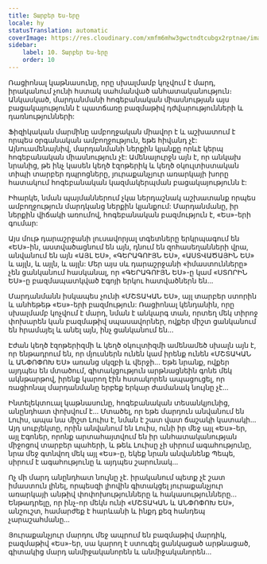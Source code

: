 ```yaml
---
title: Տարբեր Ես-երը
locale: hy
statusTranslation: automatic
coverImage: https://res.cloudinary.com/xmfm6mhw3gwctndtcubgx2rptnae/image/upload/v1740468922/small_cover_tratado_de_psicologia_revolucionaria_a4c0dca4e0.webp
sidebar:
    label: 10. Տարբեր Ես-երը
    order: 10
---
```

Ռացիոնալ կաթնասունը, որը սխալմամբ կոչվում է մարդ, իրականում չունի հստակ սահմանված անհատականություն։ Անկասկած, մարդանմանի հոգեբանական միասնության այս բացակայությունն է պատճառը բազմաթիվ դժվարությունների և դառնությունների:

Ֆիզիկական մարմինը ամբողջական միավոր է և աշխատում է որպես օրգանական ամբողջություն, եթե հիվանդ չէ: Այնուամենայնիվ, մարդանմանի ներքին կյանքը որևէ կերպ հոգեբանական միասնություն չէ: Ամենալուրջն այն է, որ անկախ նրանից, թե ինչ կասեն կեղծ էզոթերիկ և կեղծ օկուլտիստական տիպի տարբեր դպրոցները, յուրաքանչյուր առարկայի խորը հատակում հոգեբանական կազմակերպման բացակայությունն է:

Իհարկե, նման պայմաններում չկա ներդաշնակ աշխատանք որպես ամբողջություն մարդկանց ներքին կյանքում: Մարդանմանը, իր ներքին վիճակի առումով, հոգեբանական բազմություն է, «Ես»-երի գումար:

Այս մութ դարաշրջանի լուսավորյալ տգետները երկրպագում են «ԵՍ»-ին, աստվածացնում են այն, դնում են զոհասեղանների վրա, անվանում են այն «ԱՅԼ ԵՍ», «ԳԵՐԱԳՈՒՅՆ ԵՍ», «ԱՍՏՎԱԾԱՅԻՆ ԵՍ» և այլն, և այլն, և այլն: Մեր այս սև դարաշրջանի «իմաստունները» չեն ցանկանում հասկանալ, որ «ԳԵՐԱԳՈՒՅՆ ԵՍ»-ը կամ «ՍՏՈՐԻՆ ԵՍ»-ը բազմապատկված Էգոյի երկու հատվածներն են...

Մարդանմանն իսկապես չունի «ՄՇՏԱԿԱՆ ԵՍ», այլ տարբեր ստորին և անհեթեթ «Ես»-երի բազմություն: Ռացիոնալ կենդանին, որը սխալմամբ կոչվում է մարդ, նման է անկարգ տան, որտեղ մեկ տիրոջ փոխարեն կան բազմաթիվ սպասավորներ, ովքեր միշտ ցանկանում են հրամայել և անել այն, ինչ ցանկանում են...

Էժան կեղծ էզոթերիզմի և կեղծ օկուլտիզմի ամենամեծ սխալն այն է, որ ենթադրում են, որ մյուսներն ունեն կամ իրենք ունեն «ՄՇՏԱԿԱՆ և ԱՆՓՈՓՈԽ ԵՍ» առանց սկզբի և վերջի... Եթե նրանք, ովքեր այդպես են մտածում, գիտակցություն արթնացնեին գոնե մեկ ակնթարթով, իրենք կարող էին հստակորեն ապացուցել, որ ռացիոնալ մարդանմանը երբեք երկար ժամանակ նույնը չէ...

Ինտելեկտուալ կաթնասունը, հոգեբանական տեսանկյունից, անընդհատ փոխվում է... Մտածել, որ եթե մարդուն անվանում են Լուիս, ապա նա միշտ Լուիս է, նման է շատ վատ ճաշակի կատակի... Այդ սուբյեկտը, որին անվանում են Լուիս, ունի իր մեջ այլ «Ես»-եր, այլ Էգոներ, որոնք արտահայտվում են իր անհատականության միջոցով տարբեր պահերի, և թեև Լուիսը չի սիրում ագահությունը, նրա մեջ գտնվող մեկ այլ «Ես»-ը, եկեք նրան անվանենք Պեպե, սիրում է ագահությունը և այդպես շարունակ...

Ոչ մի մարդ անընդհատ նույնը չէ. իրականում պետք չէ շատ իմաստուն լինել, որպեսզի լիովին գիտակցել յուրաքանչյուր առարկայի անթիվ փոփոխությունները և հակասությունները... Ենթադրելը, որ ինչ-որ մեկն ունի «ՄՇՏԱԿԱՆ և ԱՆՓՈՓՈԽ ԵՍ», անշուշտ, համարժեք է հարևանի և ինքդ քեզ հանդեպ չարաշահմանը...

Յուրաքանչյուր մարդու մեջ ապրում են բազմաթիվ մարդիկ, բազմաթիվ «Ես»-եր, սա կարող է ստուգել ցանկացած արթնացած, գիտակից մարդ անմիջականորեն և անմիջականորեն...

